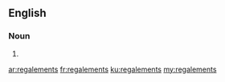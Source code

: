 ==English==

===Noun===
{{head|en|noun plural form}}

# {{plural of|regalement|lang=en}}

[[ar:regalements]]
[[fr:regalements]]
[[ku:regalements]]
[[my:regalements]]